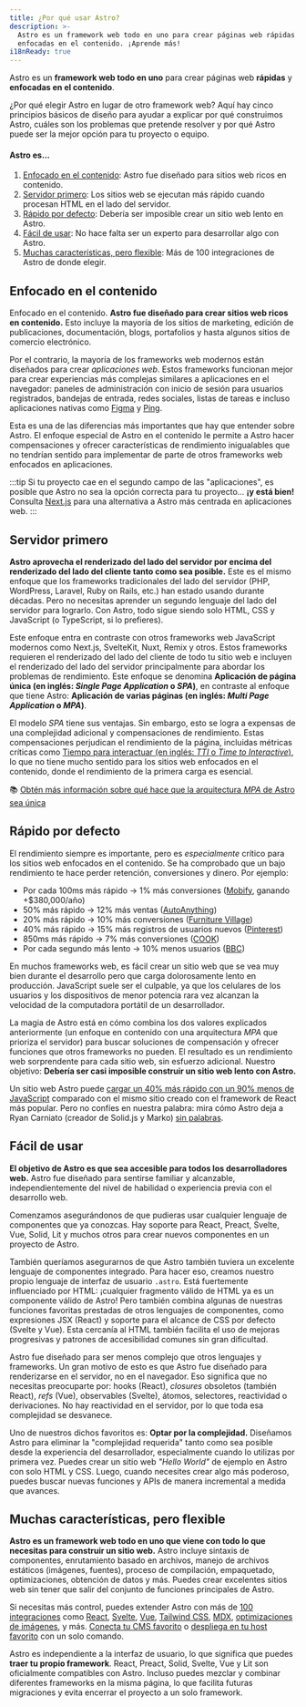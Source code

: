 ```yaml
---
title: ¿Por qué usar Astro?
description: >-
  Astro es un framework web todo en uno para crear páginas web rápidas y
  enfocadas en el contenido. ¡Aprende más!
i18nReady: true
---
```


Astro es un **framework web todo en uno** para crear páginas web **rápidas** y **enfocadas en el contenido**.

¿Por qué elegir Astro en lugar de otro framework web? Aquí hay cinco principios básicos de diseño para ayudar a explicar por qué construimos Astro, cuáles son los problemas que pretende resolver y por qué Astro puede ser la mejor opción para tu proyecto o equipo.

#### Astro es...

1. [Enfocado en el contenido](#enfocado-en-el-contenido): Astro fue diseñado para sitios web ricos en contenido.
2. [Servidor primero](#servidor-primero): Los sitios web se ejecutan más rápido cuando procesan HTML en el lado del servidor.
3. [Rápido por defecto](#rápido-por-defecto): Debería ser imposible crear un sitio web lento en Astro.
4. [Fácil de usar](#fácil-de-usar): No hace falta ser un experto para desarrollar algo con Astro.
5. [Muchas características, pero flexible](#muchas-características-pero-flexible): Más de 100 integraciones de Astro de donde elegir.

## Enfocado en el contenido

Enfocado en el contenido. **Astro fue diseñado para crear sitios web ricos en contenido.** Esto incluye la mayoría de los sitios de marketing, edición de publicaciones, documentación, blogs, portafolios y hasta algunos sitios de comercio electrónico.

Por el contrario, la mayoría de los frameworks web modernos están diseñados para crear *aplicaciones web*. Estos frameworks funcionan mejor para crear experiencias más complejas similares a aplicaciones en el navegador: paneles de administración con inicio de sesión para usuarios registrados, bandejas de entrada, redes sociales, listas de tareas e incluso aplicaciones nativas como [Figma](https://figma.com/) y [Ping](https://ping.gg/).

Esta es una de las diferencias más importantes que hay que entender sobre Astro. El enfoque especial de Astro en el contenido le permite a Astro hacer compensaciones y ofrecer características de rendimiento inigualables que no tendrían sentido para implementar de parte de otros frameworks web enfocados en aplicaciones.

:::tip
Si tu proyecto cae en el segundo campo de las "aplicaciones", es posible que Astro no sea la opción correcta para tu proyecto... **¡y está bien!** Consulta [Next.js](https://nextjs.org/) para una alternativa a Astro más centrada en aplicaciones web.
:::

## Servidor primero

**Astro aprovecha el renderizado del lado del servidor por encima del renderizado del lado del cliente tanto como sea posible.** Este es el mismo enfoque que los frameworks tradicionales del lado del servidor (PHP, WordPress, Laravel, Ruby on Rails, etc.) han estado usando durante décadas. Pero no necesitas aprender un segundo lenguaje del lado del servidor para lograrlo. Con Astro, todo sigue siendo solo HTML, CSS y JavaScript (o TypeScript, si lo prefieres).

Este enfoque entra en contraste con otros frameworks web JavaScript modernos como Next.js, SvelteKit, Nuxt, Remix y otros. Estos frameworks requieren el renderizado del lado del cliente de todo tu sitio web e incluyen el renderizado del lado del servidor principalmente para abordar los problemas de rendimiento. Este enfoque se denomina **Aplicación de página única (en inglés: _Single Page Application_ o _SPA_)**, en contraste al enfoque que tiene Astro: **Aplicación de varias páginas (en inglés: _Multi Page Application_ o _MPA_)**.

El modelo _SPA_ tiene sus ventajas. Sin embargo, esto se logra a expensas de una complejidad adicional y compensaciones de rendimiento. Estas compensaciones perjudican el rendimiento de la página, incluidas métricas críticas como [Tiempo para interactuar (en inglés: _TTI_ o _Time to Interactive_)](https://web.dev/interactive/), lo que no tiene mucho sentido para los sitios web enfocados en el contenido, donde el rendimiento de la primera carga es esencial.

📚 [Obtén más información sobre qué hace que la arquitectura _MPA_ de Astro sea única](/es/concepts/mpa-vs-spa/)

## Rápido por defecto

El rendimiento siempre es importante, pero es *especialmente* crítico para los sitios web enfocados en el contenido. Se ha comprobado que un bajo rendimiento te hace perder retención, conversiones y dinero. Por ejemplo:

- Por cada 100ms más rápido → 1% más conversiones ([Mobify](https://web.dev/why-speed-matters/), ganando +$380,000/año)
- 50% más rápido → 12% más ventas ([AutoAnything](https://www.digitalcommerce360.com/2010/08/19/web-accelerator-revs-conversion-and-sales-autoanything/))
- 20% más rápido → 10% más conversiones ([Furniture Village](https://www.thinkwithgoogle.com/intl/en-gb/marketing-strategies/app-and-mobile/furniture-village-and-greenlight-slash-page-load-times-boosting-user-experience/))
- 40% más rápido → 15% más registros de usuarios nuevos ([Pinterest](https://medium.com/pinterest-engineering/driving-user-growth-with-performance-improvements-cfc50dafadd7))
- 850ms más rápido → 7% más conversiones ([COOK](https://web.dev/why-speed-matters/))
- Por cada segundo más lento → 10% menos usuarios ([BBC](https://www.creativebloq.com/features/how-the-bbc-builds-websites-that-scale))

En muchos frameworks web, es fácil crear un sitio web que se vea muy bien durante el desarrollo pero que carga dolorosamente lento en producción. JavaScript suele ser el culpable, ya que los celulares de los usuarios y los dispositivos de menor potencia rara vez alcanzan la velocidad de la computadora portátil de un desarrollador.

La magia de Astro está en cómo combina los dos valores explicados anteriormente (un enfoque en contenido con una arquitectura _MPA_ que prioriza el servidor) para buscar soluciones de compensación y ofrecer funciones que otros frameworks no pueden. El resultado es un rendimiento web sorprendente para cada sitio web, sin esfuerzo adicional. Nuestro objetivo: **Debería ser casi imposible construir un sitio web lento con Astro.**

Un sitio web Astro puede [cargar un 40% más rápido con un 90% menos de JavaScript](https://twitter.com/t3dotgg/status/1437195415439360003) comparado con el mismo sitio creado con el framework de React más popular. Pero no confíes en nuestra palabra: mira cómo Astro deja a Ryan Carniato (creador de Solid.js y Marko) [sin palabras](https://youtu.be/2ZEMb_H-LYE?t=8163).

## Fácil de usar

**El objetivo de Astro es que sea accesible para todos los desarrolladores web.** Astro fue diseñado para sentirse familiar y alcanzable, independientemente del nivel de habilidad o experiencia previa con el desarrollo web.

Comenzamos asegurándonos de que pudieras usar cualquier lenguaje de componentes que ya conozcas. Hay soporte para React, Preact, Svelte, Vue, Solid, Lit y muchos otros para crear nuevos componentes en un proyecto de Astro.

También queríamos asegurarnos de que Astro también tuviera un excelente lenguaje de componentes integrado. Para hacer eso, creamos nuestro propio lenguaje de interfaz de usuario `.astro`. Está fuertemente influenciado por HTML: ¡cualquier fragmento válido de HTML ya es un componente válido de Astro! Pero también combina algunas de nuestras funciones favoritas prestadas de otros lenguajes de componentes, como expresiones JSX (React) y soporte para el alcance de CSS por defecto (Svelte y Vue). Esta cercanía al HTML también facilita el uso de mejoras progresivas y patrones de accesibilidad comunes sin gran dificultad.

Astro fue diseñado para ser menos complejo que otros lenguajes y frameworks. Un gran motivo de esto es que Astro fue diseñado para renderizarse en el servidor, no en el navegador. Eso significa que no necesitas preocuparte por: hooks (React), _closures_ obsoletos (también React), _refs_ (Vue), observables (Svelte), átomos, selectores, reactividad o derivaciones. No hay reactividad en el servidor, por lo que toda esa complejidad se desvanece.

Uno de nuestros dichos favoritos es: **Optar por la complejidad.** Diseñamos Astro para eliminar la "complejidad requerida" tanto como sea posible desde la experiencia del desarrollador, especialmente cuando lo utilizas por primera vez. Puedes crear un sitio web _"Hello World"_ de ejemplo en Astro con solo HTML y CSS. Luego, cuando necesites crear algo más poderoso, puedes buscar nuevas funciones y APIs de manera incremental a medida que avances.

## Muchas características, pero flexible

**Astro es un framework web todo en uno que viene con todo lo que necesitas para construir un sitio web.** Astro incluye sintaxis de componentes, enrutamiento basado en archivos, manejo de archivos estáticos (imágenes, fuentes), proceso de compilación, empaquetado, optimizaciones, obtención de datos y más. Puedes crear excelentes sitios web sin tener que salir del conjunto de funciones principales de Astro.

Si necesitas más control, puedes extender Astro con más de [100 integraciones](https://astro.build/integrations/) como [React](https://www.npmjs.com/package/@astrojs/react), [Svelte](https://www.npmjs.com/package/@astrojs/svelte), [Vue](https://www.npmjs.com/package/@astrojs/vue), [Tailwind CSS](https://www.npmjs.com/package/@astrojs/tailwind), [MDX](https://www.npmjs.com/package/@astrojs/mdx), [optimizaciones de imágenes](https://www.npmjs.com/package/@astrojs/image), y más. [Conecta tu CMS favorito](https://astro.build/integrations/) o [despliega en tu host favorito](/es/guides/deploy/) con un solo comando.

Astro es independiente a la interfaz de usuario, lo que significa que puedes **traer tu propio framework**. React, Preact, Solid, Svelte, Vue y Lit son oficialmente compatibles con Astro. Incluso puedes mezclar y combinar diferentes frameworks en la misma página, lo que facilita futuras migraciones y evita encerrar el proyecto a un solo framework.
